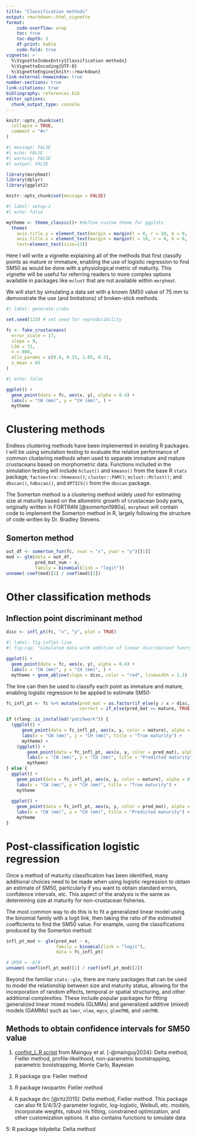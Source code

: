 ```yaml
---
title: "Classification methods"
output: rmarkdown::html_vignette
format: 
    code-overflow: wrap
    toc: true
    toc-depth: 3
    df-print: kable
    code-fold: true
vignette: >
  %\VignetteIndexEntry{Classification methods}
  %\VignetteEncoding{UTF-8}
  %\VignetteEngine{knitr::rmarkdown}
link-external-newwindow: true 
number-sections: true
link-citations: true
bibliography: references.bib
editor_options: 
  chunk_output_type: console
---
```


```r
knitr::opts_chunk$set(
  collapse = TRUE,
  comment = "#>"
)
```

```r
#| message: FALSE
#| echo: FALSE
#| warning: FALSE
#| output: FALSE

library(morphmat)
library(dplyr)
library(ggplot2)

knitr::opts_chunk$set(message = FALSE)
```

```r
#| label: setup-2
#| echo: false

mytheme <- theme_classic()+ #define custom theme for ggplots
  theme(
    axis.title.y = element_text(margin = margin(t = 0, r = 10, b = 0, l = 0)),
    axis.title.x = element_text(margin = margin(t = 10, r = 0, b = 0, l = 0)),
    text=element_text(size=13))
```

Here I will write a vignette explaining all of the methods that first classify points as mature or immature, enabling the use of logistic regression to find SM50 as would be done with a physiological metric of maturity. This vignette will be useful for referring readers to more complex options available in packages like `mclust` that are not available within `morphmat`.

We will start by simulating a data set with a known SM50 value of 75 mm to demonstrate the use (and limitations) of broken-stick methods.

```r
#| label: generate-crabs

set.seed(123) # set seed for reproducibility

fc <- fake_crustaceans(
  error_scale = 17,
  slope = 9,
  L50 = 75,
  n = 800,
  allo_params = c(0.9, 0.25, 1.05, 0.2),
  x_mean = 85
)
```

```r
#| echo: false

ggplot() +
  geom_point(data = fc, aes(x, y), alpha = 0.4) +
  labs(x = "CW (mm)", y = "CH (mm)", ) +
  mytheme
```

# Clustering methods

Endless clustering methods have been implemented in existing R packages. I will be using simulation testing to evaluate the relative performance of common clustering methods when used to separate immature and mature crustaceans based on morphometric data. Functions included in the simulation testing will include `hclust()` and `kmeans()` from the base R `stats` package; `factoextra::hkmeans()`; `cluster::PAM()`; `mclust::Mclust()`; and `dbscan()`, `hdbscan()`, and `OPTICS()` from the `dbscan` package.

The Somerton method is a clustering method widely used for estimating size at maturity based on the allometric growth of crustacean body parts, originally written in FORTRAN [@somerton1980a]. `morphmat` will contain code to implement the Somerton method in R, largely following the structure of code written by Dr. Bradley Stevens.

## Somerton method

```r
out_df <- somerton_fun(fc, xvar = "x", yvar = "y")[[1]]
mod <- glm(data = out_df,
           pred_mat_num ~ x,
           family = binomial(link = "logit"))
unname(-coef(mod)[1] / coef(mod)[2])
```

# Other classification methods

## Inflection point discriminant method

```r
disc <- infl_pt(fc, "x", "y", plot = TRUE)
```

```r
#| label: fig-inflpt-line
#| fig-cap: "Simulated data with addition of linear discriminant function identified via the inflection point method"

ggplot() +
  geom_point(data = fc, aes(x, y), alpha = 0.4) +
  labs(x = "CW (mm)", y = "CH (mm)", ) +
  mytheme + geom_abline(slope = disc, color = "red", linewidth = 1.3)
```

The line can then be used to classify each point as immature and mature, enabling logistic regression to be applied to estimate SM50:

```r
fc_infl_pt <- fc %>% mutate(pred_mat = as.factor(if_else(y / x > disc, 1, 0)),
                            correct = if_else(pred_mat == mature, TRUE, FALSE))
```

```r

if (rlang::is_installed("patchwork")) {
  (ggplot() +
      geom_point(data = fc_infl_pt, aes(x, y, color = mature), alpha = 0.4) +
      labs(x = "CW (mm)", y = "CH (mm)", title = "True maturity") +
      mytheme) +
    (ggplot() +
        geom_point(data = fc_infl_pt, aes(x, y, color = pred_mat), alpha = 0.4) +
        labs(x = "CW (mm)", y = "CH (mm)", title = "Predicted maturity") +
        mytheme)
} else {
  ggplot() +
    geom_point(data = fc_infl_pt, aes(x, y, color = mature), alpha = 0.4) +
    labs(x = "CW (mm)", y = "CH (mm)", title = "True maturity") +
    mytheme
  
  ggplot() +
    geom_point(data = fc_infl_pt, aes(x, y, color = pred_mat), alpha = 0.4) +
    labs(x = "CW (mm)", y = "CH (mm)", title = "Predicted maturity") +
    mytheme
}
```

<!-- # Discriminant Analysis -->

<!-- Talk about drawbacks and reasons why it is unnecessary, but mention instances where it might be useful (stock assessment, applications to related species). -->

# Post-classification logistic regression

Once a method of maturity classification has been identified, many additional choices need to be made when using logistic regression to obtain an estimate of SM50, particularly if you want to obtain standard errors, confidence intervals, etc. This aspect of the analysis is the same as determining size at maturity for non-crustacean fisheries.

The most common way to do this is to fit a generalized linear model using the binomial family with a logit link, then taking the ratio of the estimated coefficients to find the SM50 value. For example, using the classifications produced by the Somerton method:

```r
infl_pt_mod <- glm(pred_mat ~ x,
                   family = binomial(link = "logit"),
                   data = fc_infl_pt)

# SM50 = -A/B
unname(-coef(infl_pt_mod)[1] / coef(infl_pt_mod)[2])
```

Beyond the familiar `stats::glm`, there are many packages that can be used to model the relationship between size and maturity status, allowing for the incorporation of random effects, temporal or spatial structuring, and other additional complexities. These include popular packages for fitting generalized linear mixed models (GLMMs) and generalized additive (mixed) models (GAMMs) such as `lmer`, `nlme`, `mgcv`, `glmmTMB`, and `sdmTMB`.

## Methods to obtain confidence intervals for SM50 value

1.  [confint_L.R script](https://github.com/rafamoral/L50/blob/main/confint_L.R) from Mainguy et al. [-@mainguy2024]: Delta method, Fieller method, profile-likelihood, non-parametric bootstrapping, parametric bootstrapping, Monte Carlo, Bayesian

2.  R package qra: Fieller method

3.  R package twopartm: Fieller method

4.  R package drc [@ritz2015]: Delta method, Fieller method. This package can also fit 5/4/3/2-parameter logistic, log-logistic, Weibull, etc. models, incorporate weights, robust nls fitting, constrained optimization, and other customization options. It also contains functions to simulate data

5: R package tidydelta: Delta method
